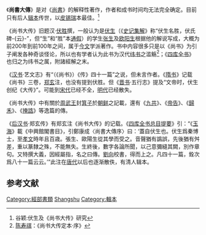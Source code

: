 《'''尚書大傳'''》是对《[[尚書_(經)|尚書]]》的解释性著作，作者和成书时间均无法完全确定。目前只有后人[[辑本|辑本]]传世，以[[皮锡瑞|皮锡瑞]]本最佳。<ref>谷颖:伏生及《尚书大传》研究</ref>

《尚书大传》旧题汉·[[伏胜|伏胜]]撰，一般认为是[[伏生|伏生]]（《[[史记集解|史记集解]]》称“伏生名胜，伏氏碑-{云}-”，但“生”和“胜”本[[通假|通假]]）的学生[[张生|张生]]及[[欧阳生|欧阳生]]根据他的解说写成，大概为前200年到前100年之间，属于[[今文|今文]]学派著作。书中内容很多只是以《尚书》为引子阐发各种奇谈怪论，所以也有学者认为此书为汉代[[纬书|纬书]]之滥觞<ref>[[陈寿祺|陈寿祺]]：《尚书大传定本·序》</ref>；《[[四库全书|四库全书]]》也归之为纬书之属，附諸經解之末。

《[[汉书|汉书]]·艺文志》有“（《尚书》）《传》四十一篇”之说，但未言作者。《[[隋书|隋书]]》记载《尚书》三卷，[[郑玄|郑玄]]注，也没有提到伏胜。但《[[晋书|晋书]]·五行志》提及“文帝时，伏生创纪《大传》”。可能到[[宋代|宋代]]已经不全，[[明代|明代]]已经散失。

《尚书大传》中有關於[[周武王|周武王]]封[[箕子|箕子]]於[[朝鮮半島|朝鲜]]之記載，還有《[[九共|九共]]》、《[[帝告|帝告]]》、《[[歸禾|歸禾]]》、《[[掩誥|掩誥]]》等逸篇的傳。

《[[后汉书|后汉书]]·郑玄传》有郑玄注《尚书大传》的记载。《[[四库全书总目提要|四库全书总目提要]]》引：“《[[玉海|玉海]]》載《中興館閣書目》，引鄭康成〈尚書大傳序〉曰：‘蓋自伏生也。伏生爲秦博士，至[[漢文帝|孝文]]時年且百歳。張生、歐陽生從其學而受之。音聲猶有譌誤，先後猶有舛差，重以篆隸之殊，不能無失。生終後，數字各論所聞，以己意彌縫其闕，別作章句。又特撰大義，因經屬指，名之曰傳。[[劉向|劉向]]校書，得而上之。凡四十一篇，銓次爲八十一篇云云。’”此注在[[唐代|唐代]]以后也逐渐散佚，有清人辑本。

==  参考文献 ==
{{Wikisource}}
{{Reflist}}

[[Category:經部書類|Category:經部書類]]
[[Category:儒学著作|Shangshu]]
[[Category:輯本|Category:輯本]]

{{Historical-book-stub}}